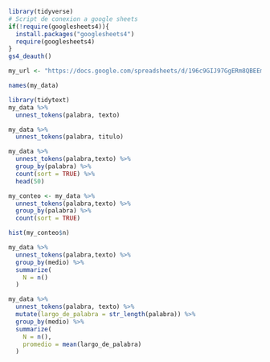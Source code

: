 ```r
library(tidyverse)
# Script de conexion a google sheets
if(!require(googlesheets4)){
  install.packages("googlesheets4")
  require(googlesheets4)
}
gs4_deauth()

my_url <- "https://docs.google.com/spreadsheets/d/196c9GIJ97GgERm8QBEEm5LBCPPlOnYxs2TGcMJBWSJA/edit?usp=sharing"
```

```r
names(my_data)
```

```r
library(tidytext)
my_data %>% 
  unnest_tokens(palabra, texto)
```

```r
my_data %>% 
  unnest_tokens(palabra, titulo)
```

```r
my_data %>% 
  unnest_tokens(palabra,texto) %>% 
  group_by(palabra) %>% 
  count(sort = TRUE) %>% 
  head(50)
```

```r
my_conteo <- my_data %>% 
  unnest_tokens(palabra,texto) %>% 
  group_by(palabra) %>% 
  count(sort = TRUE)
```

```r
hist(my_conteo$n)
```

```r
my_data %>% 
  unnest_tokens(palabra,texto) %>% 
  group_by(medio) %>% 
  summarize(
    N = n()
  )
```

```r
my_data %>% 
  unnest_tokens(palabra, texto) %>% 
  mutate(largo_de_palabra = str_length(palabra)) %>% 
  group_by(medio) %>% 
  summarize(
    N = n(),
    promedio = mean(largo_de_palabra)
  )
```

```my_data
```
